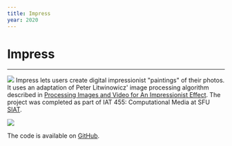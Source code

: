 ```yaml
---
title: Impress
year: 2020
---
```


# Impress

---

![](/images/impress.png)
Impress lets users create digital impressionist "paintings" of their photos. It uses an adaptation of Peter Litwinowicz' image processing algorithm described in [Processing Images and Video for An Impressionist Effect](https://dl.acm.org/doi/10.1145/258734.258893). The project was completed as part of IAT 455: Computational Media at SFU [SIAT](https://www.sfu.ca/siat.html).

![](/images/impress-2.png)

The code is available on [GitHub](https://github.com/macguirerintoul/impress).
